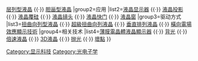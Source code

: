 {{Navbox
|name=液晶
|style = 
|title=[[液晶]]
|group1=相
|list1=[[向列型液晶]] {{·}} [[层列型液晶]] {{·}} [[胆甾型液晶]]
|group2=应用
|list2=[[液晶显示器]] {{·}} [[液晶投影]] {{·}} [[液晶覆硅]] {{·}} [[液晶镜头]] {{·}} [[液晶快门]] {{·}} [[液晶窗]]
|group3=驱动方式
|list3=[[扭曲向列型液晶]] {{·}} [[超級扭曲向列液晶]] {{·}} [[VA液晶|垂直排列液晶]] {{·}} [[橫向電場效應顯示技術]]
|group4=相关技术
|list4=[[薄膜電晶體液晶顯示器]] {{·}} [[背光]] {{·}} [[倍速液晶]] {{·}} [[3D液晶]] {{·}} [[抛光]] {{·}} [[壞點]]
}}<noinclude>
{{DEFAULTSORT:液晶}}
[[Category:显示科技]]
[[Category:光电子学]]
</noinclude>